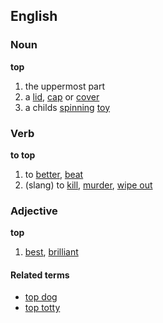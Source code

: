 ==English==
===Noun===
'''top'''
#the uppermost part
#a [[lid]], [[cap]] or [[cover]]
#a childs [[spin]]ning [[toy]]

===Verb===
'''to top'''
#to [[better]], [[beat]]
#(slang) to [[kill]], [[murder]], [[wipe out]]

===Adjective===
'''top'''
#[[best]], [[brilliant]]
====Related terms====
*[[top dog]]
*[[top totty]]